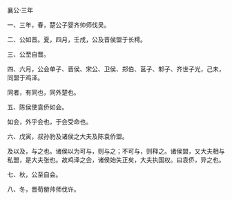 

襄公·三年

一、三年，春，楚公子婴齐帅师伐吴。

二、公如晋。夏，四月，壬戌，公及晋侯盟于长樗。

三、公至自晋。

四、六月，公会单子、晋侯、宋公、卫侯、郑伯、莒子、邾子、齐世子光，己未，同盟于鸡泽。

同者，有同也，同外楚也。

五、陈侯使袁侨如会。

如会，外乎会也，于会受命也。

六、戊寅，叔孙豹及诸侯之大夫及陈袁侨盟。

及以及，与之也。诸侯以为可与，则与之；不可与，则释之。诸侯盟，又大夫相与私盟，是大夫张也。故鸡泽之会，诸侯始失正矣，大夫执国权。曰袁侨，异之也。

七、秋，公至自会。

八、冬，晋荀罃帅师伐许。


